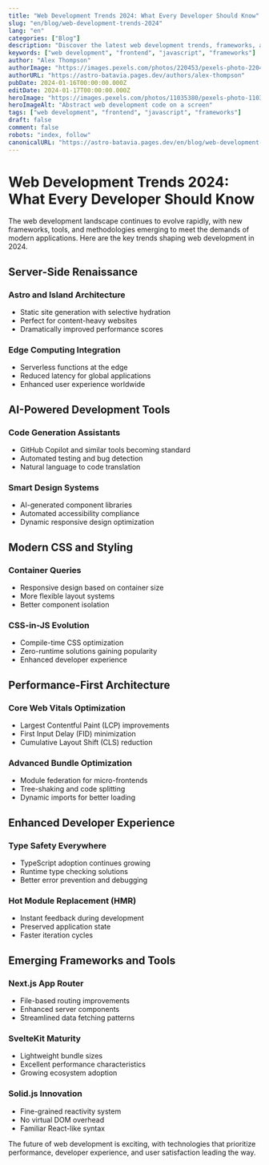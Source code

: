 ```yaml
---
title: "Web Development Trends 2024: What Every Developer Should Know"
slug: "en/blog/web-development-trends-2024"
lang: "en"
categories: ["Blog"]
description: "Discover the latest web development trends, frameworks, and technologies shaping the industry in 2024. Stay ahead with cutting-edge tools and techniques."
keywords: ["web development", "frontend", "javascript", "frameworks"]
author: "Alex Thompson"
authorImage: "https://images.pexels.com/photos/220453/pexels-photo-220453.jpeg?auto=compress&cs=tinysrgb&w=1260&h=750&dpr=1"
authorURL: "https://astro-batavia.pages.dev/authors/alex-thompson"
pubDate: 2024-01-16T00:00:00.000Z
editDate: 2024-01-17T00:00:00.000Z
heroImage: "https://images.pexels.com/photos/11035380/pexels-photo-11035380.jpeg?auto=compress&cs=tinysrgb&w=1260&h=750&dpr=1"
heroImageAlt: "Abstract web development code on a screen"
tags: ["web development", "frontend", "javascript", "frameworks"]
draft: false
comment: false
robots: "index, follow"
canonicalURL: "https://astro-batavia.pages.dev/en/blog/web-development-trends-2024"
---
```


# Web Development Trends 2024: What Every Developer Should Know

The web development landscape continues to evolve rapidly, with new frameworks, tools, and methodologies emerging to meet the demands of modern applications. Here are the key trends shaping web development in 2024.

## Server-Side Renaissance

### Astro and Island Architecture

- Static site generation with selective hydration
- Perfect for content-heavy websites
- Dramatically improved performance scores

### Edge Computing Integration

- Serverless functions at the edge
- Reduced latency for global applications
- Enhanced user experience worldwide

## AI-Powered Development Tools

### Code Generation Assistants

- GitHub Copilot and similar tools becoming standard
- Automated testing and bug detection
- Natural language to code translation

### Smart Design Systems

- AI-generated component libraries
- Automated accessibility compliance
- Dynamic responsive design optimization

## Modern CSS and Styling

### Container Queries

- Responsive design based on container size
- More flexible layout systems
- Better component isolation

### CSS-in-JS Evolution

- Compile-time CSS optimization
- Zero-runtime solutions gaining popularity
- Enhanced developer experience

## Performance-First Architecture

### Core Web Vitals Optimization

- Largest Contentful Paint (LCP) improvements
- First Input Delay (FID) minimization
- Cumulative Layout Shift (CLS) reduction

### Advanced Bundle Optimization

- Module federation for micro-frontends
- Tree-shaking and code splitting
- Dynamic imports for better loading

## Enhanced Developer Experience

### Type Safety Everywhere

- TypeScript adoption continues growing
- Runtime type checking solutions
- Better error prevention and debugging

### Hot Module Replacement (HMR)

- Instant feedback during development
- Preserved application state
- Faster iteration cycles

## Emerging Frameworks and Tools

### Next.js App Router

- File-based routing improvements
- Enhanced server components
- Streamlined data fetching patterns

### SvelteKit Maturity

- Lightweight bundle sizes
- Excellent performance characteristics
- Growing ecosystem adoption

### Solid.js Innovation

- Fine-grained reactivity system
- No virtual DOM overhead
- Familiar React-like syntax

The future of web development is exciting, with technologies that prioritize performance, developer experience, and user satisfaction leading the way.
